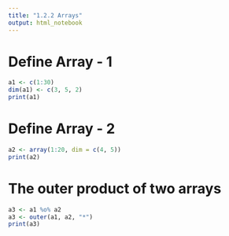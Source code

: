 ```yaml
---
title: "1.2.2 Arrays"
output: html_notebook
---
```



# Define Array - 1
```r
a1 <- c(1:30)
dim(a1) <- c(3, 5, 2)
print(a1)
```


# Define Array - 2
```r
a2 <- array(1:20, dim = c(4, 5))
print(a2)
```


# The outer product of two arrays
```r
a3 <- a1 %o% a2
a3 <- outer(a1, a2, "*") 
print(a3)
```


